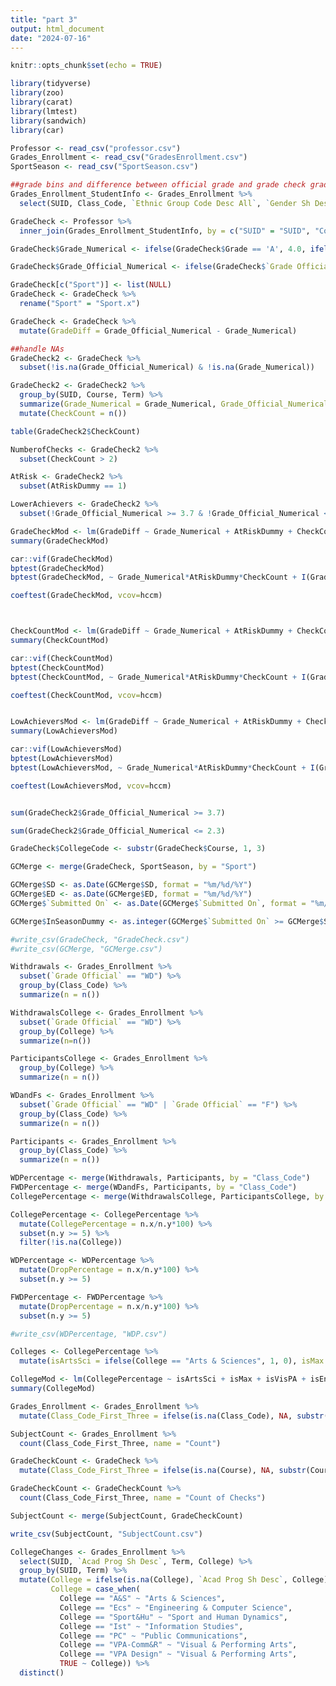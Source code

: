 ```yaml
---
title: "part 3"
output: html_document
date: "2024-07-16"
---
```


```r
knitr::opts_chunk$set(echo = TRUE)
```



```r
library(tidyverse)
library(zoo)
library(carat)
library(lmtest)
library(sandwich)
library(car)
```


```r
Professor <- read_csv("professor.csv")
Grades_Enrollment <- read_csv("GradesEnrollment.csv")
SportSeason <- read_csv("SportSeason.csv")
```


```r
##grade bins and difference between official grade and grade check grade 
Grades_Enrollment_StudentInfo <- Grades_Enrollment %>%
  select(SUID, Class_Code, `Ethnic Group Code Desc All`, `Gender Sh Desc`, `Acad Prog Sh Desc`, Sport.x, Term, `Acad Level Begin Term Desc`, `Units Taken in Semester`, `Units Passed in Semester`, `Total Cumulative`,`Curr Gpa`, `Cum Gpa`, `Units Taken`, `Grade Official`, College)

GradeCheck <- Professor %>%
  inner_join(Grades_Enrollment_StudentInfo, by = c("SUID" = "SUID", "Course" = "Class_Code"))

GradeCheck$Grade_Numerical <- ifelse(GradeCheck$Grade == 'A', 4.0, ifelse(GradeCheck$Grade == 'A-', 3.7, ifelse(GradeCheck$Grade == 'B+', 3.3, ifelse(GradeCheck$Grade == 'B', 3.0, ifelse(GradeCheck$Grade == 'B-', 2.7, ifelse(GradeCheck$Grade == 'C+', 2.3, ifelse(GradeCheck$Grade == 'C', 2.0, ifelse(GradeCheck$Grade == 'C-', 1.7, ifelse(GradeCheck$Grade == 'D+', 1.3, ifelse(GradeCheck$Grade == 'D', 1.0, ifelse(GradeCheck$Grade == 'D-', 0.7, ifelse(GradeCheck$Grade == 'F', 0.0, NA))))))))))))

GradeCheck$Grade_Official_Numerical <- ifelse(GradeCheck$`Grade Official` == 'A', 4.0, ifelse(GradeCheck$`Grade Official` == 'A-', 3.7, ifelse(GradeCheck$`Grade Official` == 'B+', 3.3, ifelse(GradeCheck$`Grade Official` == 'B', 3.0, ifelse(GradeCheck$`Grade Official` == 'B-', 2.7, ifelse(GradeCheck$`Grade Official` == 'C+', 2.3, ifelse(GradeCheck$`Grade Official` == 'C', 2.0, ifelse(GradeCheck$`Grade Official` == 'C-', 1.7, ifelse(GradeCheck$`Grade Official` == 'D+', 1.3, ifelse(GradeCheck$`Grade Official` == 'D', 1.0, ifelse(GradeCheck$`Grade Official` == 'D-', 0.7, ifelse(GradeCheck$Grade == 'F', 0.0, NA))))))))))))

GradeCheck[c("Sport")] <- list(NULL)
GradeCheck <- GradeCheck %>%
  rename("Sport" = "Sport.x")

GradeCheck <- GradeCheck %>%
  mutate(GradeDiff = Grade_Official_Numerical - Grade_Numerical)

```


```r
##handle NAs
GradeCheck2 <- GradeCheck %>%
  subset(!is.na(Grade_Official_Numerical) & !is.na(Grade_Numerical))

GradeCheck2 <- GradeCheck2 %>%
  group_by(SUID, Course, Term) %>%
  summarize(Grade_Numerical = Grade_Numerical, Grade_Official_Numerical = Grade_Official_Numerical, GradeDiff = GradeDiff, AtRiskDummy = AtRiskDummy) %>%
  mutate(CheckCount = n())

table(GradeCheck2$CheckCount)

NumberofChecks <- GradeCheck2 %>%
  subset(CheckCount > 2)

AtRisk <- GradeCheck2 %>%
  subset(AtRiskDummy == 1)

LowerAchievers <- GradeCheck2 %>%
  subset(!Grade_Official_Numerical >= 3.7 & !Grade_Official_Numerical <= 2.3)
```

```r
GradeCheckMod <- lm(GradeDiff ~ Grade_Numerical + AtRiskDummy + CheckCount, data = GradeCheck2)
summary(GradeCheckMod)

car::vif(GradeCheckMod)
bptest(GradeCheckMod)
bptest(GradeCheckMod, ~ Grade_Numerical*AtRiskDummy*CheckCount + I(Grade_Numerical^2) + I(AtRiskDummy^2) + I(CheckCount^2), data = GradeCheck2)

coeftest(GradeCheckMod, vcov=hccm)



CheckCountMod <- lm(GradeDiff ~ Grade_Numerical + AtRiskDummy + CheckCount, data = NumberofChecks)
summary(CheckCountMod)

car::vif(CheckCountMod)
bptest(CheckCountMod)
bptest(CheckCountMod, ~ Grade_Numerical*AtRiskDummy*CheckCount + I(Grade_Numerical^2) + I(AtRiskDummy^2) + I(CheckCount^2), data = NumberofChecks)

coeftest(CheckCountMod, vcov=hccm)


LowAchieversMod <- lm(GradeDiff ~ Grade_Numerical + AtRiskDummy + CheckCount, data = LowerAchievers)
summary(LowAchieversMod)

car::vif(LowAchieversMod)
bptest(LowAchieversMod)
bptest(LowAchieversMod, ~ Grade_Numerical*AtRiskDummy*CheckCount + I(Grade_Numerical^2) + I(AtRiskDummy^2) + I(CheckCount^2), data = LowerAchievers)

coeftest(LowAchieversMod, vcov=hccm)


sum(GradeCheck2$Grade_Official_Numerical >= 3.7)

sum(GradeCheck2$Grade_Official_Numerical <= 2.3)

```





```r
GradeCheck$CollegeCode <- substr(GradeCheck$Course, 1, 3)

GCMerge <- merge(GradeCheck, SportSeason, by = "Sport")

GCMerge$SD <- as.Date(GCMerge$SD, format = "%m/%d/%Y")
GCMerge$ED <- as.Date(GCMerge$ED, format = "%m/%d/%Y")
GCMerge$`Submitted On` <- as.Date(GCMerge$`Submitted On`, format = "%m/%d/%Y")

GCMerge$InSeasonDummy <- as.integer(GCMerge$`Submitted On` >= GCMerge$SD & GCMerge$`Submitted On` <= GCMerge$ED)

#write_csv(GradeCheck, "GradeCheck.csv")
#write_csv(GCMerge, "GCMerge.csv")
```


```r
Withdrawals <- Grades_Enrollment %>%
  subset(`Grade Official` == "WD") %>%
  group_by(Class_Code) %>%
  summarize(n = n())

WithdrawalsCollege <- Grades_Enrollment %>%
  subset(`Grade Official` == "WD") %>%
  group_by(College) %>%
  summarize(n=n())

ParticipantsCollege <- Grades_Enrollment %>%
  group_by(College) %>%
  summarize(n = n())

WDandFs <- Grades_Enrollment %>%
  subset(`Grade Official` == "WD" | `Grade Official` == "F") %>%
  group_by(Class_Code) %>%
  summarize(n = n())

Participants <- Grades_Enrollment %>%
  group_by(Class_Code) %>%
  summarize(n = n())

WDPercentage <- merge(Withdrawals, Participants, by = "Class_Code")
FWDPercentage <- merge(WDandFs, Participants, by = "Class_Code")
CollegePercentage <- merge(WithdrawalsCollege, ParticipantsCollege, by = "College")

CollegePercentage <- CollegePercentage %>%
  mutate(CollegePercentage = n.x/n.y*100) %>%
  subset(n.y >= 5) %>%
  filter(!is.na(College))

WDPercentage <- WDPercentage %>%
  mutate(DropPercentage = n.x/n.y*100) %>%
  subset(n.y >= 5)

FWDPercentage <- FWDPercentage %>%
  mutate(DropPercentage = n.x/n.y*100) %>%
  subset(n.y >= 5)

#write_csv(WDPercentage, "WDP.csv")
```


```r
Colleges <- CollegePercentage %>%
  mutate(isArtsSci = ifelse(College == "Arts & Sciences", 1, 0), isMax = ifelse(College == "Maxwell", 1, 0), isVisPA = ifelse(College == "Visual & Performing Arts", 1, 0), isEng = ifelse(College == "Engineering & Computer Science", 1, 0), isEdu = ifelse(College == "Education", 1, 0), isMan = ifelse(College == "Management", 1, 0), isSHD = ifelse(College == "Sport and Human Dynamics", 1, 0), isPubCom = ifelse(College == "Public Communications", 1, 0))

CollegeMod <- lm(CollegePercentage ~ isArtsSci + isMax + isVisPA + isEng + isEdu + isMan + isSHD , data = Colleges)
summary(CollegeMod)
```

```r
Grades_Enrollment <- Grades_Enrollment %>%
  mutate(Class_Code_First_Three = ifelse(is.na(Class_Code), NA, substr(Class_Code, 1, 3)))

SubjectCount <- Grades_Enrollment %>%
  count(Class_Code_First_Three, name = "Count")

GradeCheckCount <- GradeCheck %>%
  mutate(Class_Code_First_Three = ifelse(is.na(Course), NA, substr(Course, 1, 3)))

GradeCheckCount <- GradeCheckCount %>%
  count(Class_Code_First_Three, name = "Count of Checks")

SubjectCount <- merge(SubjectCount, GradeCheckCount)

write_csv(SubjectCount, "SubjectCount.csv")
```

```r
CollegeChanges <- Grades_Enrollment %>%
  select(SUID, `Acad Prog Sh Desc`, Term, College) %>%
  group_by(SUID, Term) %>%
  mutate(College = ifelse(is.na(College), `Acad Prog Sh Desc`, College),
         College = case_when(
           College == "A&S" ~ "Arts & Sciences",
           College == "Ecs" ~ "Engineering & Computer Science",
           College == "Sport&Hu" ~ "Sport and Human Dynamics",
           College == "Ist" ~ "Information Studies",
           College == "PC" ~ "Public Communications",
           College == "VPA-Comm&R" ~ "Visual & Performing Arts",
           College == "VPA Design" ~ "Visual & Performing Arts",
           TRUE ~ College)) %>%
  distinct()
```

